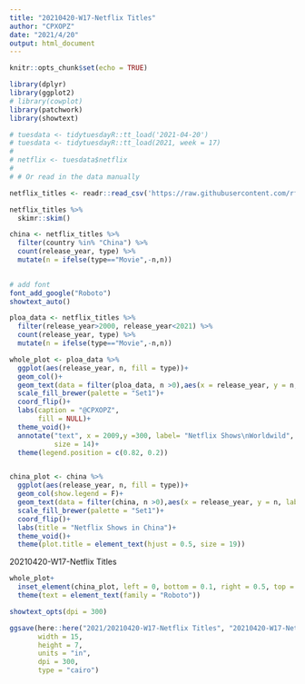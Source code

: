 ```yaml
---
title: "20210420-W17-Netflix Titles"
author: "CPXOPZ"
date: "2021/4/20"
output: html_document
---
```


```r
knitr::opts_chunk$set(echo = TRUE)
```

```r
library(dplyr)
library(ggplot2)
# library(cowplot)
library(patchwork)
library(showtext)
```

```r
# tuesdata <- tidytuesdayR::tt_load('2021-04-20')
# tuesdata <- tidytuesdayR::tt_load(2021, week = 17)
# 
# netflix <- tuesdata$netflix
# 
# # Or read in the data manually

netflix_titles <- readr::read_csv('https://raw.githubusercontent.com/rfordatascience/tidytuesday/master/data/2021/2021-04-20/netflix_titles.csv')

```

```r
netflix_titles %>% 
  skimr::skim()

china <- netflix_titles %>% 
  filter(country %in% "China") %>% 
  count(release_year, type) %>%
  mutate(n = ifelse(type=="Movie",-n,n)) 
  

```

```r

# add font
font_add_google("Roboto")
showtext_auto()

ploa_data <- netflix_titles %>% 
  filter(release_year>2000, release_year<2021) %>% 
  count(release_year, type) %>% 
  mutate(n = ifelse(type=="Movie",-n,n))

whole_plot <- ploa_data %>% 
  ggplot(aes(release_year, n, fill = type))+
  geom_col()+
  geom_text(data = filter(ploa_data, n >0),aes(x = release_year, y = n, label = release_year), hjust = 0)+
  scale_fill_brewer(palette = "Set1")+
  coord_flip()+
  labs(caption = "@CPXOPZ",
       fill = NULL)+
  theme_void()+
  annotate("text", x = 2009,y =300, label= "Netflix Shows\nWorldwild",
           size = 14)+
  theme(legend.position = c(0.82, 0.2))


china_plot <- china %>% 
  ggplot(aes(release_year, n, fill = type))+
  geom_col(show.legend = F)+
  geom_text(data = filter(china, n >0),aes(x = release_year, y = n, label = release_year), hjust = 0)+
  scale_fill_brewer(palette = "Set1")+
  coord_flip()+
  labs(title = "Netflix Shows in China")+
  theme_void()+
  theme(plot.title = element_text(hjust = 0.5, size = 19))

```

20210420-W17-Netflix Titles
```r
whole_plot+
  inset_element(china_plot, left = 0, bottom = 0.1, right = 0.5, top = 0.5)&
  theme(text = element_text(family = "Roboto"))

showtext_opts(dpi = 300)

ggsave(here::here("2021/20210420-W17-Netflix Titles", "20210420-W17-Netflix_Titles.png"),
       width = 15,
       height = 7,
       units = "in",
       dpi = 300,
       type = "cairo")
```


